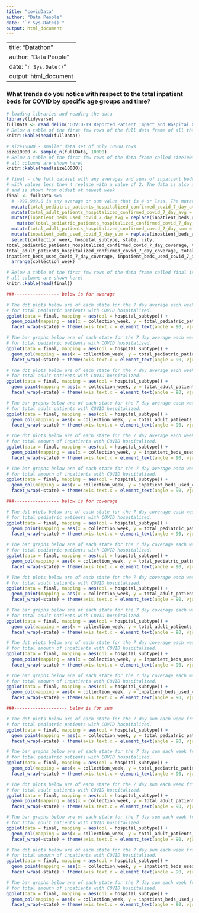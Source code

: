 ```yaml
---
title: "covidData"
author: "Data People"
date: "`r Sys.Date()`"
output: html_document
---
```

---
title: "Datathon"
author: "Data People"
date: "`r Sys.Date()`"
output: html_document
---
### What trends do you notice with respect to the total inpatient beds for COVID by specific age groups and time? 
```r
# loading libraries and reading the data
library(tidyverse)
fullData <- read_delim("COVID-19_Reported_Patient_Impact_and_Hospital_Capacity_by_Facility.csv")
# Below a table of the first few rows of the full data frame of all the data called fullData is shown (note that not all columns are shown here)
knitr::kable(head(fullData))

# size10000 - smaller data set of only 10000 rows 
size10000 <- sample_n(fullData, 10000)
# Below a table of the first few rows of the data frame called size10000 is shown (note that not
# all columns are shown here)
knitr::kable(head(size10000))

# final - the full dataset with any averages and sums of inpatient beds 
# with values less then 4 replace with a value of 2. The data is also arranged by date (collection week)
# and is shown from oldest ot newest week
final <- fullData %>%
  # -999,999.0 is any average or sum value that is 4 or less. The mutated columns below replace any value of -999999.0 as 2 since 2 is the average between 0 and 4, and will better represent the data then replacing -999,999.0 with 0
  mutate(total_pediatric_patients_hospitalized_confirmed_covid_7_day_avg = replace(total_pediatric_patients_hospitalized_confirmed_covid_7_day_avg, total_pediatric_patients_hospitalized_confirmed_covid_7_day_avg == -999999.0, 2.0)) %>% 
  mutate(total_adult_patients_hospitalized_confirmed_covid_7_day_avg = replace(total_adult_patients_hospitalized_confirmed_covid_7_day_avg, total_adult_patients_hospitalized_confirmed_covid_7_day_avg == -999999.0, 2.0)) %>% 
  mutate(inpatient_beds_used_covid_7_day_avg = replace(inpatient_beds_used_covid_7_day_avg, inpatient_beds_used_covid_7_day_avg == -999999.0, 2.0)) %>% 
    mutate(total_pediatric_patients_hospitalized_confirmed_covid_7_day_sum = replace(total_pediatric_patients_hospitalized_confirmed_covid_7_day_sum, total_pediatric_patients_hospitalized_confirmed_covid_7_day_sum == -999999.0, 2.0)) %>% 
  mutate(total_adult_patients_hospitalized_confirmed_covid_7_day_sum = replace(total_adult_patients_hospitalized_confirmed_covid_7_day_sum, total_adult_patients_hospitalized_confirmed_covid_7_day_sum == -999999.0, 2.0)) %>% 
  mutate(inpatient_beds_used_covid_7_day_sum = replace(inpatient_beds_used_covid_7_day_sum, inpatient_beds_used_covid_7_day_sum == -999999.0, 2.0)) %>% 
  select(collection_week, hospital_subtype, state, city, 
total_pediatric_patients_hospitalized_confirmed_covid_7_day_coverage, total_pediatric_patients_hospitalized_confirmed_covid_7_day_sum, total_pediatric_patients_hospitalized_confirmed_covid_7_day_avg,     
total_adult_patients_hospitalized_confirmed_covid_7_day_coverage, total_adult_patients_hospitalized_confirmed_covid_7_day_sum, total_adult_patients_hospitalized_confirmed_covid_7_day_avg,
inpatient_beds_used_covid_7_day_coverage, inpatient_beds_used_covid_7_day_sum, inpatient_beds_used_covid_7_day_avg) %>% 
  arrange(collection_week)

# Below a table of the first few rows of the data frame called final is shown (note that not
# all columns are shown here)
knitr::kable(head(final))

###----------------- below is for average

# The dot plots below are of each state for the 7 day average each week from 2020-04-10 to 2023-02-10
# for total pediatric patients with COVID hospitalized. 
ggplot(data = final, mapping = aes(col = hospital_subtype)) +
  geom_point(mapping = aes(x = collection_week, y = total_pediatric_patients_hospitalized_confirmed_covid_7_day_avg)) +
  facet_wrap(~state) + theme(axis.text.x = element_text(angle = 90, vjust = 0.5, hjust=1)) 

# The bar graphs below are of each state for the 7 day average each week from 2020-04-10 to 2023-02-10
# for total pediatric patients with COVID hospitalized. 
ggplot(data = final, mapping = aes(col = hospital_subtype)) +
  geom_col(mapping = aes(x = collection_week, y = total_pediatric_patients_hospitalized_confirmed_covid_7_day_avg)) +
  facet_wrap(~state) + theme(axis.text.x = element_text(angle = 90, vjust = 0.5, hjust=1))

# The dot plots below are of each state for the 7 day average each week from 2020-04-10 to 2023-02-10
# for total adult patients with COVID hospitalized. 
ggplot(data = final, mapping = aes(col = hospital_subtype)) +
  geom_point(mapping = aes(x = collection_week, y = total_adult_patients_hospitalized_confirmed_covid_7_day_avg)) +
  facet_wrap(~state) + theme(axis.text.x = element_text(angle = 90, vjust = 0.5, hjust=1))

# The bar graphs below are of each state for the 7 day average each week from 2020-04-10 to 2023-02-10
# for total adult patients with COVID hospitalized. 
ggplot(data = final, mapping = aes(col = hospital_subtype)) +
  geom_col(mapping = aes(x = collection_week, y = total_adult_patients_hospitalized_confirmed_covid_7_day_avg)) +
  facet_wrap(~state) + theme(axis.text.x = element_text(angle = 90, vjust = 0.5, hjust=1))

# The dot plots below are of each state for the 7 day average each week from 2020-04-10 to 2023-02-10
# for total amoutn of inpatients with COVID hospitalized.
ggplot(data = final, mapping = aes(col = hospital_subtype)) +
  geom_point(mapping = aes(x = collection_week, y = inpatient_beds_used_covid_7_day_avg)) +
  facet_wrap(~state) + theme(axis.text.x = element_text(angle = 90, vjust = 0.5, hjust=1))

# The bar graphs below are of each state for the 7 day average each week from 2020-04-10 to 2023-02-10
# for total amoutn of inpatients with COVID hospitalized. 
ggplot(data = final, mapping = aes(col = hospital_subtype)) +
  geom_col(mapping = aes(x = collection_week, y = inpatient_beds_used_covid_7_day_avg)) +
  facet_wrap(~state) + theme(axis.text.x = element_text(angle = 90, vjust = 0.5, hjust=1))

###----------------- below is for coverage

# The dot plots below are of each state for the 7 day coverage each week from 2020-04-10 to 2023-02-10
# for total pediatric patients with COVID hospitalized.
ggplot(data = final, mapping = aes(col = hospital_subtype)) +
  geom_point(mapping = aes(x = collection_week, y = total_pediatric_patients_hospitalized_confirmed_covid_7_day_coverage)) +
  facet_wrap(~state) + theme(axis.text.x = element_text(angle = 90, vjust = 0.5, hjust=1))

# The bar graphs below are of each state for the 7 day coverage each week from 2020-04-10 to 2023-02-10
# for total pediatric patients with COVID hospitalized.
ggplot(data = final, mapping = aes(col = hospital_subtype)) +
  geom_col(mapping = aes(x = collection_week, y = total_pediatric_patients_hospitalized_confirmed_covid_7_day_coverage)) +
  facet_wrap(~state) + theme(axis.text.x = element_text(angle = 90, vjust = 0.5, hjust=1))

# The dot plots below are of each state for the 7 day coverage each week from 2020-04-10 to 2023-02-10
# for total adult patients with COVID hospitalized.
ggplot(data = final, mapping = aes(col = hospital_subtype)) +
  geom_point(mapping = aes(x = collection_week, y = total_adult_patients_hospitalized_confirmed_covid_7_day_coverage)) +
  facet_wrap(~state) + theme(axis.text.x = element_text(angle = 90, vjust = 0.5, hjust=1))

# The bar graphs below are of each state for the 7 day coverage each week from 2020-04-10 to 2023-02-10
# for total adult patients with COVID hospitalized.
ggplot(data = final, mapping = aes(col = hospital_subtype)) +
  geom_col(mapping = aes(x = collection_week, y = total_adult_patients_hospitalized_confirmed_covid_7_day_coverage)) +
  facet_wrap(~state) + theme(axis.text.x = element_text(angle = 90, vjust = 0.5, hjust=1))

# The dot plots below are of each state for the 7 day coverage each week from 2020-04-10 to 2023-02-10
# for total amoutn of inpatients with COVID hospitalized. 
ggplot(data = final, mapping = aes(col = hospital_subtype)) +
  geom_point(mapping = aes(x = collection_week, y = inpatient_beds_used_covid_7_day_coverage)) +
  facet_wrap(~state) + theme(axis.text.x = element_text(angle = 90, vjust = 0.5, hjust=1))

# The bar graphs below are of each state for the 7 day coverage each week from 2020-04-10 to 2023-02-10
# for total amoutn of inpatients with COVID hospitalized. 
ggplot(data = final, mapping = aes(col = hospital_subtype)) +
  geom_col(mapping = aes(x = collection_week, y = inpatient_beds_used_covid_7_day_coverage)) +
  facet_wrap(~state) + theme(axis.text.x = element_text(angle = 90, vjust = 0.5, hjust=1))

###-------------------- below is for sum 

# The dot plots below are of each state for the 7 day sum each week from 2020-04-10 to 2023-02-10
# for total pediatric patients with COVID hospitalized. 
ggplot(data = final, mapping = aes(col = hospital_subtype)) +
  geom_point(mapping = aes(x = collection_week, y = total_pediatric_patients_hospitalized_confirmed_covid_7_day_sum)) +
  facet_wrap(~state) + theme(axis.text.x = element_text(angle = 90, vjust = 0.5, hjust=1))

# The bar graphs below are of each state for the 7 day sum each week from 2020-04-10 to 2023-02-10
# for total pediatric patients with COVID hospitalized.
ggplot(data = final, mapping = aes(col = hospital_subtype)) +
  geom_col(mapping = aes(x = collection_week, y = total_pediatric_patients_hospitalized_confirmed_covid_7_day_sum)) +
  facet_wrap(~state) + theme(axis.text.x = element_text(angle = 90, vjust = 0.5, hjust=1))

# The dot plots below are of each state for the 7 day sum each week from 2020-04-10 to 2023-02-10
# for total adult patients with COVID hospitalized. 
ggplot(data = final, mapping = aes(col = hospital_subtype)) +
  geom_point(mapping = aes(x = collection_week, y = total_adult_patients_hospitalized_confirmed_covid_7_day_sum)) +
  facet_wrap(~state) + theme(axis.text.x = element_text(angle = 90, vjust = 0.5, hjust=1))

# The bar graphs below are of each state for the 7 day sum each week from 2020-04-10 to 2023-02-10
# for total adult patients with COVID hospitalized. 
ggplot(data = final, mapping = aes(col = hospital_subtype)) +
  geom_col(mapping = aes(x = collection_week, y = total_adult_patients_hospitalized_confirmed_covid_7_day_sum)) +
  facet_wrap(~state) + theme(axis.text.x = element_text(angle = 90, vjust = 0.5, hjust=1))

# The dot plots below are of each state for the 7 day sum each week from 2020-04-10 to 2023-02-10
# for total amoutn of inpatients with COVID hospitalized. 
ggplot(data = final, mapping = aes(col = hospital_subtype)) +
  geom_point(mapping = aes(x = collection_week, y = inpatient_beds_used_covid_7_day_sum)) +
  facet_wrap(~state) + theme(axis.text.x = element_text(angle = 90, vjust = 0.5, hjust=1))

# The bar graphs below are of each state for the 7 day sum each week from 2020-04-10 to 2023-02-10
# for total amoutn of inpatients with COVID hospitalized. 
ggplot(data = final, mapping = aes(col = hospital_subtype)) +
  geom_col(mapping = aes(x = collection_week, y = inpatient_beds_used_covid_7_day_sum)) +
  facet_wrap(~state) + theme(axis.text.x = element_text(angle = 90, vjust = 0.5, hjust=1))
```
